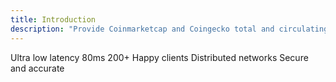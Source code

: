```yaml
---
title: Introduction
description: "Provide Coinmarketcap and Coingecko total and circulating supply API."
---
```


<CardGroup cols={2}>
  <Card title="Fast Response" icon="wifi">
    Ultra low latency 80ms
  </Card>
  <Card title="Clients" icon="users">
    200+ Happy clients
  </Card>
  <Card title="Locations" icon="map-pin">
    Distributed networks
  </Card>
  <Card title="Secure" icon="shield-check">
    Secure and accurate
  </Card>
</CardGroup>
